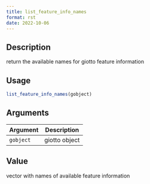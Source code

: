 ```yaml
--- 
title: list_feature_info_names 
format: rst 
date: 2022-10-06 
--- 
```


## Description

return the available names for giotto feature information


## Usage

```r
list_feature_info_names(gobject)
```


## Arguments

Argument      |Description
------------- |----------------
`gobject`     |     giotto object


## Value

vector with names of available feature information



